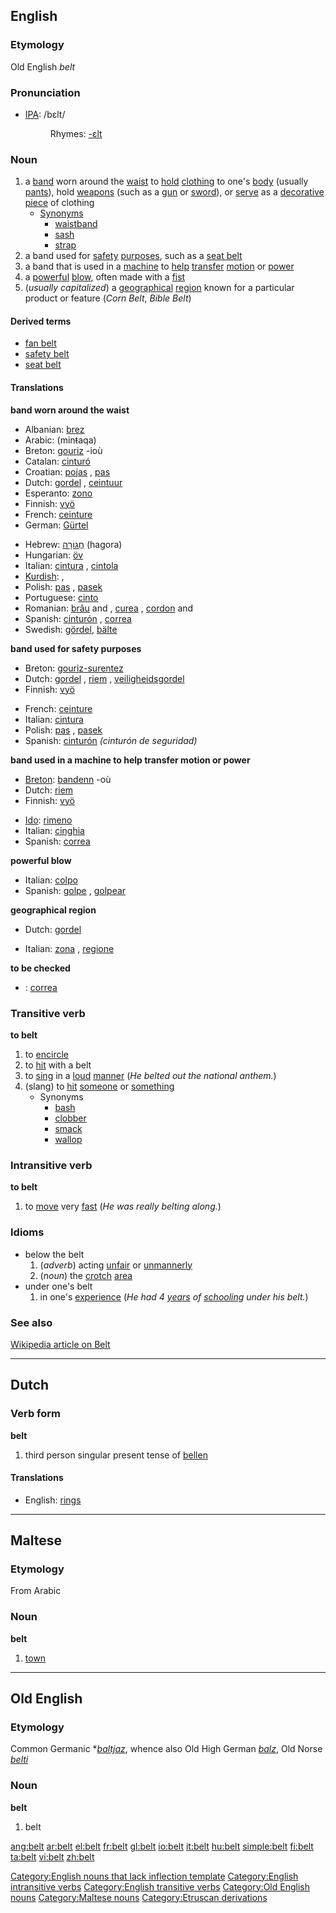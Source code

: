 ==English==
===Etymology===
Old English ''belt''
===Pronunciation===
*[[IPA]]: /bεlt/
*:Rhymes: [[Rhymes:English:-ɛlt|-ɛlt]]
===Noun===
{{en-noun}}

# a [[band]] worn around the [[waist]] to [[hold]] [[clothing]] to one's [[body]] (usually [[pants]]), hold [[weapon]]s (such as a [[gun]] or [[sword]]), or [[serve]] as a [[decorative]] [[piece]] of clothing
#* [[Synonym]]s
#** [[waistband]]
#** [[sash]]
#** [[strap]]
# a band used for [[safety]] [[purpose]]s, such as a [[seat belt]]
# a band that is used in a [[machine]] to [[help]] [[transfer]] [[motion]] or [[power]]
# a [[powerful]] [[blow]], often made with a [[fist]]
# (''usually capitalized'') a [[geographical]] [[region]] known for a particular product or feature (''Corn Belt'', ''Bible Belt'')

====Derived terms====
*[[fan belt]]
*[[safety belt]]
*[[seat belt]]

====Translations====
'''band worn around the waist'''
{{top}}
*Albanian: [[brez]] {{m}}
*Arabic: {{ARchar|[[منطقة]]}} (minŧaqa)
*Breton: [[gouriz]] {{m}} -ioù
*Catalan: [[cinturó]] {{m}}
*Croatian: [[pojas]] {{m}}, [[pas]] {{m}}
*Dutch: [[gordel]] {{m}}, [[ceintuur]] {{m}}
*Esperanto: [[zono]]
*Finnish: [[vyö]]
*French: [[ceinture]] {{f}}
*German: [[Gürtel]] {{m}}
{{mid}}
*Hebrew: [[חגורה|חֲגוֹרָה]] (hagora) {{f}}
*Hungarian: [[öv]]
*Italian: [[cintura]] {{f}}, [[cintola]] {{f}}
*[[Kurdish]]: {{trad|ku|kemer}} {{f}}, {{trad|ku|qayiş}} {{f}}
*Polish: [[pas]] {{m}}, [[pasek]] {{m}}
*Portuguese: [[cinto]] {{m}}
*Romanian: [[brâu]] {{f}} and {{m}}, [[curea]] {{f}}, [[cordon]] {{f}} and {{m}}
*Spanish: [[cinturón]] {{m}}, [[correa]] {{f}}
*Swedish: [[gördel]], [[bälte]]
{{bottom}}

'''band used for safety purposes'''
{{top}}
*Breton: [[gouriz-surentez]] {{m}}
*Dutch: [[gordel]] {{m}}, [[riem]] {{m}}, [[veiligheidsgordel]] {{m}}
*Finnish: [[vyö]]
{{mid}}
*French: [[ceinture]] {{f}}
*Italian: [[cintura]] {{f}}
*Polish: [[pas]] {{m}}, [[pasek]] {{m}}
*Spanish: [[cinturón]] {{m}} ''(cinturón de seguridad)''
{{bottom}}

'''band used in a machine to help transfer motion or power'''
{{top}}
*[[Breton]]: [[bandenn]] {{f}} -où {{p}}
*Dutch: [[riem]] {{m}}
*Finnish: [[vyö]]
{{mid}}
*[[Ido]]: [[rimeno]]
*Italian: [[cinghia]] {{f}}
*Spanish: [[correa]] {{f}}
{{bottom}}

'''powerful blow'''
{{top}}
*Italian: [[colpo]] {{m}}
*Spanish: [[golpe]] {{m}}, [[golpear]]
{{mid}}
{{bottom}}

'''geographical region'''
{{top}}
*Dutch: [[gordel]] {{m}}
{{mid}}
*Italian: [[zona]] {{f}}, [[regione]] {{f}}
{{bottom}}

'''to be checked'''
*{{ttbc|Spanish}}: [[correa]] {{f}}

===Transitive verb===
'''to belt'''

# to [[encircle]]
# to [[hit]] with a belt
# to [[sing]] in a [[loud]] [[manner]] (''He belted out the national anthem.'')
# (slang) to [[hit]] [[someone]] or [[something]]
#* Synonyms
#** [[bash]]
#** [[clobber]]
#** [[smack]]
#** [[wallop]]

===Intransitive verb===
'''to belt'''

# to [[move]] very [[fast]] (''He was really belting along.'')

===Idioms===
* below the belt
*# (''adverb'') acting [[unfair]] or [[unmannerly]]
*# (''noun'') the [[crotch]] [[area]]
* under one's belt
*# in one's [[experience]] (''He had 4 [[year]]s of [[school]]ing under his belt.'')

===See also===
[http://en.wikipedia.org/wiki/Belt Wikipedia article on Belt]

----

==Dutch==
===Verb form===
'''belt'''

# third person singular present tense of [[bellen]]

====Translations====
*English: [[rings]]

----

==Maltese==
===Etymology===
From Arabic
===Noun===
'''belt'''

#[[town]]

----

==Old English==
===Etymology===
Common Germanic *''[[baltjaz]]'', whence also Old High German ''[[balz]]'', Old Norse ''[[belti]]''
===Noun===
'''belt'''

# belt

[[Category:English nouns that lack inflection template]]
[[Category:English intransitive verbs]]
[[Category:English transitive verbs]]
[[Category:Old English nouns]]
[[Category:Maltese nouns]]
[[Category:Etruscan derivations]]

[[ang:belt]]
[[ar:belt]]
[[el:belt]]
[[fr:belt]]
[[gl:belt]]
[[io:belt]]
[[it:belt]]
[[hu:belt]]
[[simple:belt]]
[[fi:belt]]
[[ta:belt]]
[[vi:belt]]
[[zh:belt]]